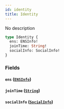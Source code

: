 ```yaml
---
id: identity
title: Identity
---
```



No description

```graphql
type Identity {
  ens: ENSInfo!
  joinTime: String!
  socialInfo: SocialInfo!
}
```


### Fields

#### `ens` ([`ENSInfo`](/reference/objects/ensinfo))




#### `joinTime` ([`String`](/reference/scalars/string))




#### `socialInfo` ([`SocialInfo`](/reference/objects/social-info))






